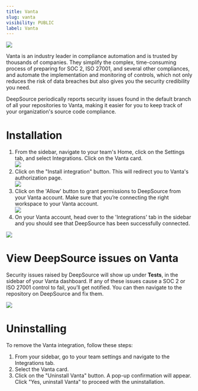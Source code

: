 ```yaml
---
title: Vanta
slug: vanta
visibility: PUBLIC
label: Vanta
---
```

![](https://files.readme.io/6b9846d-Vanta.png)

Vanta is an industry leader in compliance automation and is trusted by thousands of companies. They simplify the complex, time-consuming process of preparing for SOC 2, ISO 27001, and several other compliances, and automate the implementation and monitoring of controls, which not only reduces the risk of data breaches but also gives you the security credibility you need.

DeepSource periodically reports security issues found in the default branch of all your repositories to Vanta, making it easier for you to keep track of your organization's source code compliance.

# Installation

1. From the sidebar, navigate to your team's Home, click on the Settings tab, and select Integrations. Click on the Vanta card.  
   ![](https://files.readme.io/869dff9-vanta-integration-1.png)
2. Click on the "Install integration" button. This will redirect you to Vanta's authorization page.  
   ![](https://files.readme.io/f0ff6e1-vanta-integration-2.png)
3. Click on the 'Allow' button to grant permissions to DeepSource from your Vanta account. Make sure that you’re connecting the right workspace to your Vanta account.  
   ![](https://files.readme.io/466d09a-vanta-integration-auth.png)
4. On your Vanta account, head over to the 'Integrations' tab in the sidebar and you should see that DeepSource has been successfully connected.

![](https://files.readme.io/3ddb538-integration-confirmed.png)


# View DeepSource issues on Vanta

Security issues raised by DeepSource will show up under **Tests**, in the sidebar of your Vanta dashboard. If any of these issues cause a SOC 2 or ISO 27001 control to fail, you’ll get notified. You can then navigate to the repository on DeepSource and fix them.

![](https://files.readme.io/53648d9-View-security-issues-on-vanta.png)


# Uninstalling

To remove the Vanta integration, follow these steps:

1. From your sidebar, go to your team settings and navigate to the Integrations tab.
2. Select the Vanta card.
3. Click on the "Uninstall Vanta" button. A pop-up confirmation will appear. Click "Yes, uninstall Vanta" to proceed with the uninstallation.
